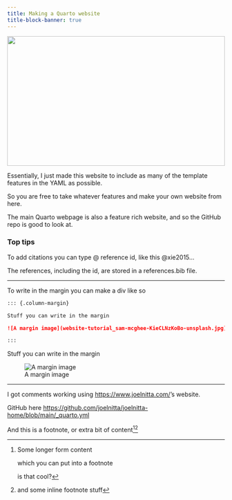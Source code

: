 ```yaml
---
title: Making a Quarto website
title-block-banner: true
---
```


![](website-tutorial_sam-mcghee-KieCLNzKoBo-unsplash.jpg){style="height: 300px; width: 100%; object-fit: cover; object-position: center;"}


Essentially, I just made this website to include as many of the template features in the YAML as possible.

So you are free to take whatever features and make your own website from here.

The main Quarto webpage is also a feature rich website, and so the GitHub repo is good to look at.


### Top tips

To add citations you can type @ reference id, like this @xie2015...

The references, including the id, are stored in a references.bib file.

---

To write in the margin you can make a div like so

``` markdown
::: {.column-margin}

Stuff you can write in the margin

![A margin image](website-tutorial_sam-mcghee-KieCLNzKoBo-unsplash.jpg)

:::
```

::: {.column-margin}

Stuff you can write in the margin

![A margin image](website-tutorial_sam-mcghee-KieCLNzKoBo-unsplash.jpg)

:::

---

I got comments working using [https://www.joelnitta.com/](https://www.joelnitta.com/)'s website.

GitHub here [https://github.com/joelnitta/joelnitta-home/blob/main/_quarto.yml](https://github.com/joelnitta/joelnitta-home/blob/main/_quarto.yml)

And this is a footnote, or extra bit of content[^1]^[and some inline footnote stuff]

[^1]: Some longer form content
    
    which you can put into a footnote

    is that cool?


